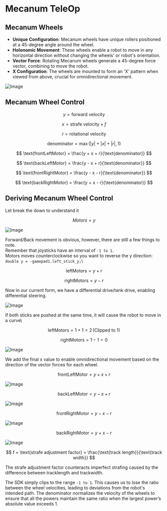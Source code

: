 # Mecanum TeleOp

## Mecanum Wheels

- **Unique Configuration**: Mecanum wheels have unique rollers positioned at a 45-degree angle around the wheel.
- **Holonomic Movement**: These wheels enable a robot to move in any horizontal direction without changing the wheels' or robot's orientation.
- **Vector Force**: Rotating Mecanum wheels generate a 45-degree force vector, combining to move the robot.
- **X Configuration**: The wheels are mounted to form an 'X' pattern when viewed from above, crucial for omnidirectional movement.

![Image](/assets/mecanumDirections.png)

## Mecanum Wheel Control

$$
y = \text{forward velocity}
$$

$$
x = \text{strafe velocity} \times f
$$

$$
r = \text{rotational velocity}
$$

$$
\text{denominator} = \max(\lvert y \rvert + \lvert x \rvert + \lvert r \rvert, 1)
$$

$$
\text{frontLeftMotor} = \frac{y + x + r}{\text{denominator}}
$$

$$
\text{backLeftMotor} = \frac{y - x + r}{\text{denominator}}
$$

$$
\text{frontRightMotor} = \frac{y - x - r}{\text{denominator}}
$$

$$
\text{backRightMotor} = \frac{y + x - r}{\text{denominator}}
$$

## Deriving Mecanum Wheel Control

Let break the down to understand it

$$Motors = y$$

![Image](/assets/forward_backward.png)

Forward/Back movement is obvious, however, there are still a few things to note.\
Remember that joysticks have an interval of `-1 to 1`.\
Motors moves counterclockwise so you want to reverse the y direction:\
`double y = -gamepad1.left_stick_y;`\

$$
\text{leftMotors} = y + r
$$

$$
\text{rightMotors} = y - r
$$

Now in our current form, we have a differential drive/tank drive, enabling differential steering.

![Image](/assets/rotation.png)

If both sticks are pushed at the same time, it will cause the robot to move in a curve\

$$
\text{leftMotors} = 1 + 1 = 2 \, (\text{Clipped to } 1)
$$

$$
\text{rightMotors} = 1 - 1 = 0
$$

![Image](/assets/curve.png)

We add the final x value to enable omnidirectional movement based on the direction of the vector forces for each wheel.

$$
\text{frontLeftMotor} = y + x + r
$$

![Image](/assets/FL.png)

$$
\text{backLeftMotor} = y - x + r
$$

![Image](/assets/BL.png)

$$
\text{frontRightMotor} = y - x - r
$$

![Image](/assets/FR.png)

$$
\text{backRightMotor} = y + x - r
$$

![Image](/assets/BR.png)

$$
f = \text{strafe adjustment factor} = \frac{\text{track length}}{\text{track width}}
$$

The strafe adjustment factor counteracts imperfect strafing caused by the difference between tracklength and trackwidth.

The SDK simply clips to the range `-1 to 1`. This causes us to lose the ratio between the wheel velocities, leading to deviations from the robot's intended path. The denominator normalizes the velocity of the wheels to ensure that all the powers maintain the same ratio when the largest power’s absolute value exceeds 1.
